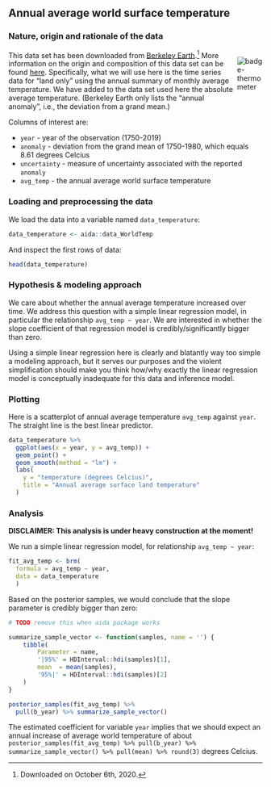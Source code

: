 
## Annual average world surface temperature {#app-93-data-sets-temperature}

### Nature, origin and rationale of the data

<div style = "float:right; width:10%;">
<img src="visuals/badge-thermometer.png" alt="badge-thermometer">
</div>

This data set has been downloaded from [Berkeley Earth](http://berkeleyearth.org/).^[Downloaded on October 6th, 2020.] More information on the origin and composition of this data set can be found [here](http://berkeleyearth.org/data-new/). Specifically, what we will use here is the time series data for "land only" using the annual summary of monthly average temperature. We have added to the data set used here the absolute average temperature. (Berkeley Earth only lists the "annual anomaly", i.e., the deviation from a grand mean.)

Columns of interest are:

+ `year` - year of the observation (1750-2019)
+ `anomaly` - deviation from the grand mean of 1750-1980, which equals 8.61 degrees Celcius
+ `uncertainty` - measure of uncertainty associated with the reported `anomaly`
+ `avg_temp` - the annual average world surface temperature

### Loading and preprocessing the data

We load the data into a variable named `data_temperature`:

```r
data_temperature <- aida::data_WorldTemp
```

And inspect the first rows of data:

```r
head(data_temperature)
```

### Hypothesis & modeling approach

We care about whether the annual average temperature increased over time. We address this question with a simple linear regression model, in particular the relationship `avg_temp ~ year`. We are interested in whether the slope coefficient of that regression model is credibly/significantly bigger than zero.

Using a simple linear regression here is clearly and blatantly way too simple a modeling approach, but it serves our purposes and the violent simplification should make you think how/why exactly the linear regression model is conceptually inadequate for this data and inference model.

### Plotting

Here is a scatterplot of annual average temperature `avg_temp` against `year`. The straight line is the best linear predictor.

```r
data_temperature %>% 
  ggplot(aes(x = year, y = avg_temp)) +
  geom_point() +
  geom_smooth(method = "lm") +
  labs(
    y = "temperature (degrees Celcius)",
    title = "Annual average surface land temperature"
  )
```

### Analysis

**DISCLAIMER: This analysis is under heavy construction at the moment!**

We run a simple linear regression model, for relationship `avg_temp ~ year`:

```r
fit_avg_temp <- brm(
  formula = avg_temp ~ year, 
  data = data_temperature
  )
```

Based on the posterior samples, we would conclude that the slope parameter is credibly bigger than zero:

```r

# TODO remove this when aida package works

summarize_sample_vector <- function(samples, name = '') {
    tibble(
        Parameter = name,
        '|95%' = HDInterval::hdi(samples)[1],
        mean  = mean(samples),
        '95%|' = HDInterval::hdi(samples)[2]
    )
}

posterior_samples(fit_avg_temp) %>% 
  pull(b_year) %>% summarize_sample_vector()
```

The estimated coefficient for variable `year` implies that we should expect an annual increase of average world temperature of about `posterior_samples(fit_avg_temp) %>% pull(b_year) %>% summarize_sample_vector() %>% pull(mean) %>% round(3)` degrees Celcius.
  